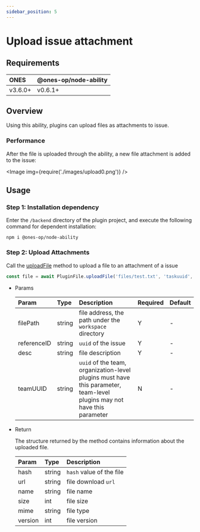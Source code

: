 ```yaml
---
sidebar_position: 5
---
```


# Upload issue attachment

## Requirements

| ONES    | @ones-op/node-ability |
| :------ | :-------------------- |
| v3.6.0+ | v0.6.1+               |

## Overview

Using this ability, plugins can upload files as attachments to issue.

### Performance

After the file is uploaded through the ability, a new file attachment is added to the issue:

<Image img={require('./images/upload0.png')} />

## Usage

### Step 1: Installation dependency

Enter the `/backend` directory of the plugin project, and execute the following command for dependent installation:

```shell
npm i @ones-op/node-ability
```

### Step 2: Upload Attachments

Call the [uploadFile](../../../../reference/packages/node-ability/node-ability.mdx#PluginFile_uploadFile) method to upload a file to an attachment of a issue

```typescript
const file = await PluginFile.uploadFile('files/test.txt', 'taskuuid', 'desc')
```

- Params

  | **Param**   | **Type** | **Description**                                                                                                         | **Required** | **Default** |
  | :---------- | :------- | :---------------------------------------------------------------------------------------------------------------------- | :----------- | :---------- |
  | filePath    | string   | file address, the path under the `workspace` directory                                                                  | Y            | -           |
  | referenceID | string   | `uuid` of the issue                                                                                                     | Y            | -           |
  | desc        | string   | file description                                                                                                        | Y            | -           |
  | teamUUID    | string   | `uuid` of the team, organization-level plugins must have this parameter, team-level plugins may not have this parameter | N            | -           |

- Return

  The structure returned by the method contains information about the uploaded file.

  | Param   | Type   | Description              |
  | :------ | :----- | :----------------------- |
  | hash    | string | `hash` value of the file |
  | url     | string | file download `url`      |
  | name    | string | file name                |
  | size    | int    | file size                |
  | mime    | string | file type                |
  | version | int    | file version             |
